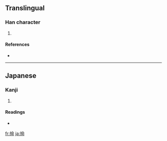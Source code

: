 ==Translingual==

===Han character===
{{Han char|rn=64|rad=手|as=08|sn=11|four=|canj=手人一中 (QOML)}}

# {{defn|Han|sort=手08}}

====References====
* {{Han ref|kx=0440.181|hdz=31900.071|uh=63B5|ud=25525}}

----

==Japanese==

===Kanji===
{{ja-kanji|grade=|rs=手08}}

# {{defn|Japanese}}

====Readings====
* {{ja-readings|on=|kun=[[はば]] (haba)}}

[[fr:掵]]
[[ja:掵]]